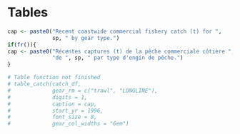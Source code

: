 # Tables

```r
cap <- paste0("Recent coastwide commercial fishery catch (t) for ",
              sp, " by gear type.")
if(fr()){
cap <- paste0("Récentes captures (t) de la pêche commerciale côtière ",
              "de ", sp, " par type d'engin de pêche.")
}

# Table function not finished
# table_catch(catch_df,
#             gear_rm = c("trawl", "LONGLINE"),
#             digits = 1,
#             caption = cap,
#             start_yr = 1996,
#             font_size = 8,
#             gear_col_widths = "6em")
```

